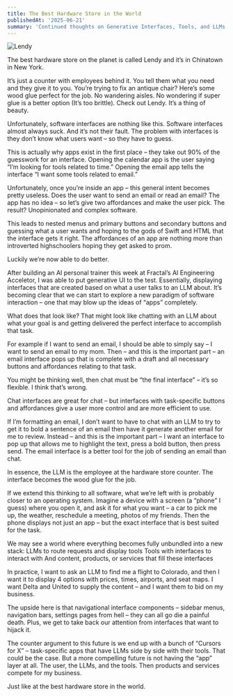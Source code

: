 ```yaml
---
title: The Best Hardware Store in the World 
publishedAt: '2025-06-21'
summary: 'Continued thoughts on Generative Interfaces, Tools, and LLMs'
---
```

![Lendy](/lendy.png)

The best hardware store on the planet is called Lendy and it’s in Chinatown in New York. 

It’s just a counter with employees behind it. You tell them what you need and they give it to you. You’re trying to fix an antique chair? Here’s some wood glue perfect for the job. No wandering aisles. No wondering if super glue is a better option (It’s too brittle). Check out Lendy. It’s a thing of beauty. 

Unfortunately, software interfaces are nothing like this. Software interfaces almost always suck. And it’s not their fault. The problem with interfaces is they don’t know what users want – so they have to guess. 

This is actually why apps exist in the first place – they take out 90% of the guesswork for an interface. Opening the calendar app is the user saying “I’m looking for tools related to time.” Opening the email app tells the interface “I want some tools related to email.”

Unfortunately, once you’re inside an app – this general intent becomes pretty useless. Does the user want to send an email or read an email? The app has no idea – so let’s give two affordances and make the user pick. The result? Unopinionated and complex software. 

This leads to nested menus and primary buttons and secondary buttons and guessing what a user wants and hoping to the gods of Swift and HTML that the interface gets it right. The affordances of an app are nothing more than introverted highschoolers hoping they get asked to prom. 

Luckily we’re now able to do better. 

After building an AI personal trainer this week at Fractal’s AI Engineering Acceletor, I was able to put generative UI to the test. Essentially, displaying interfaces that are created based on what a user talks to an LLM about. It’s becoming clear that we can start to explore a new paradigm of software interaction – one that may blow up the ideas of “apps” completely. 

What does that look like? That might look like chatting with an LLM about what your goal is and getting delivered the perfect interface to accomplish that task. 

For example if I want to send an email, I should be able to simply say – I want to send an email to my mom. Then – and this is the important part – an email interface pops up that is complete with a draft and all necessary buttons and affordances relating to that task. 

You might be thinking well, then chat must be “the final interface” – it’s so flexible. I think that’s wrong. 

Chat interfaces are great for chat – but interfaces with task-specific buttons and affordances give a user more control and are more efficient to use. 

If I’m formatting an email, I don’t want to have to chat with an LLM to try to get it to bold a sentence of an email then have it generate another email for me to review. Instead – and this is the important part – I want an interface to pop up that allows me to highlight the text, press a bold button, then press send. The email interface is a better tool for the job of sending an email than chat. 

In essence, the LLM is the employee at the hardware store counter. The interface becomes the wood glue for the job. 

If we extend this thinking to all software, what we’re left with is probably closer to an operating system. Imagine a device with a screen (a “phone” I guess) where you open it, and ask it for what you want – a car to pick me up, the weather, reschedule a meeting, photos of my friends. Then the phone displays not just an app – but the exact interface that is best suited for the task. 

We may see a world where everything becomes fully unbundled into a new stack: 
LLMs to route requests and display tools
Tools with interfaces to interact with 
And content, products, or services that fill these interfaces

In practice, I want to ask an LLM to find me a flight to Colorado, and then I want it to display 4 options with prices, times, airports, and seat maps. I want Delta and United to supply the content – and I want them to bid on my business. 

The upside here is that navigational interface components – sidebar menus, navigation bars, settings pages from hell – they can all go die a painful death.  Plus, we get to take back our attention from interfaces that want to hijack it. 

The counter argument to this future is we end up with a bunch of “Cursors for X”  – task-specific apps that have LLMs side by side with their tools. That could be the case. But a more compelling future is not having the “app” layer at all. The user, the LLMs, and the tools. Then products and services compete for my business.

Just like at the best hardware store in the world. 






